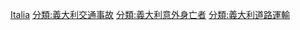 [[分類:各國車禍身亡者|Italia]]
[[分類:義大利交通事故|分類:義大利交通事故]]
[[分類:義大利意外身亡者|分類:義大利意外身亡者]]
[[分類:義大利道路運輸|分類:義大利道路運輸]]
